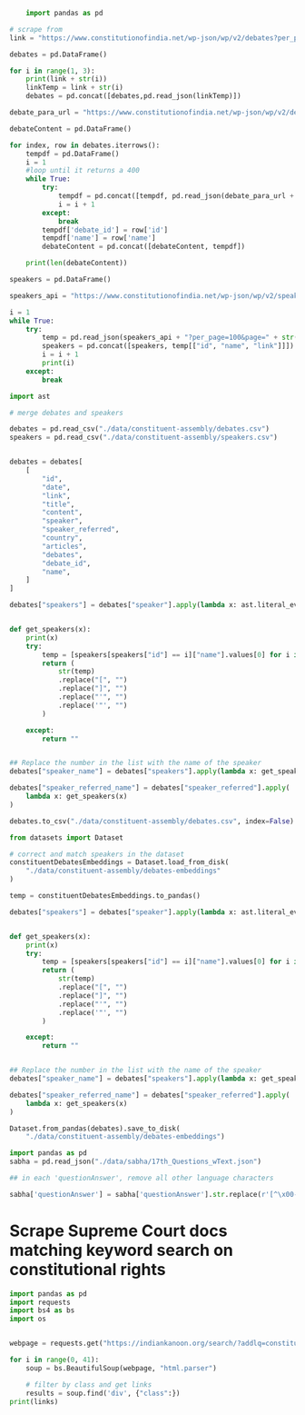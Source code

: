 ```python
    import pandas as pd

# scrape from 
link = "https://www.constitutionofindia.net/wp-json/wp/v2/debates?per_page=100&page="

debates = pd.DataFrame()

for i in range(1, 3):
    print(link + str(i))
    linkTemp = link + str(i)
    debates = pd.concat([debates,pd.read_json(linkTemp)])

debate_para_url = "https://www.constitutionofindia.net/wp-json/wp/v2/debate_paragraphs?debates="


```


```python
debateContent = pd.DataFrame()

for index, row in debates.iterrows():
    tempdf = pd.DataFrame()
    i = 1
    #loop until it returns a 400
    while True:
        try:
            tempdf = pd.concat([tempdf, pd.read_json(debate_para_url + str(row['id'])+"&per_page=100&page="+ str(i))])
            i = i + 1
        except:
            break
        tempdf['debate_id'] = row['id']
        tempdf['name'] = row['name']
        debateContent = pd.concat([debateContent, tempdf])

    print(len(debateContent))
```

```python

speakers = pd.DataFrame()

speakers_api = "https://www.constitutionofindia.net/wp-json/wp/v2/speaker"

i = 1
while True:
    try:
        temp = pd.read_json(speakers_api + "?per_page=100&page=" + str(i))
        speakers = pd.concat([speakers, temp[["id", "name", "link"]]])
        i = i + 1
        print(i)
    except:
        break

```

```python
import ast

# merge debates and speakers

debates = pd.read_csv("./data/constituent-assembly/debates.csv")
speakers = pd.read_csv("./data/constituent-assembly/speakers.csv")


debates = debates[
    [
        "id",
        "date",
        "link",
        "title",
        "content",
        "speaker",
        "speaker_referred",
        "country",
        "articles",
        "debates",
        "debate_id",
        "name",
    ]
]

debates["speakers"] = debates["speaker"].apply(lambda x: ast.literal_eval(x))


def get_speakers(x):
    print(x)
    try:
        temp = [speakers[speakers["id"] == i]["name"].values[0] for i in x]
        return (
            str(temp)
            .replace("[", "")
            .replace("]", "")
            .replace("'", "")
            .replace('"', "")
        )

    except:
        return ""


## Replace the number in the list with the name of the speaker
debates["speaker_name"] = debates["speakers"].apply(lambda x: get_speakers(x))

debates["speaker_referred_name"] = debates["speaker_referred"].apply(
    lambda x: get_speakers(x)
)

debates.to_csv("./data/constituent-assembly/debates.csv", index=False)

```


```python
from datasets import Dataset

# correct and match speakers in the dataset
constituentDebatesEmbeddings = Dataset.load_from_disk(
    "./data/constituent-assembly/debates-embeddings"
)

temp = constituentDebatesEmbeddings.to_pandas()

debates["speakers"] = debates["speaker"].apply(lambda x: ast.literal_eval(x))


def get_speakers(x):
    print(x)
    try:
        temp = [speakers[speakers["id"] == i]["name"].values[0] for i in x]
        return (
            str(temp)
            .replace("[", "")
            .replace("]", "")
            .replace("'", "")
            .replace('"', "")
        )

    except:
        return ""


## Replace the number in the list with the name of the speaker
debates["speaker_name"] = debates["speakers"].apply(lambda x: get_speakers(x))

debates["speaker_referred_name"] = debates["speaker_referred"].apply(
    lambda x: get_speakers(x)
)

Dataset.from_pandas(debates).save_to_disk(
    "./data/constituent-assembly/debates-embeddings")
```

```python
import pandas as pd
sabha = pd.read_json("./data/sabha/17th_Questions_wText.json")

## in each 'questionAnswer', remove all other language characters

sabha['questionAnswer'] = sabha['questionAnswer'].str.replace(r'[^\x00-\x7F]+', ' ')

```


# Scrape Supreme Court docs matching keyword search on constitutional rights

```python

import pandas as pd
import requests
import bs4 as bs
import os


webpage = requests.get("https://indiankanoon.org/search/?addlq=constitutional+rights&formInput=doctypes%3Asupremecourt&pagenum=").content

for i in range(0, 41):
    soup = bs.BeautifulSoup(webpage, "html.parser")

    # filter by class and get links
    results = soup.find('div', {"class":})
print(links)
```